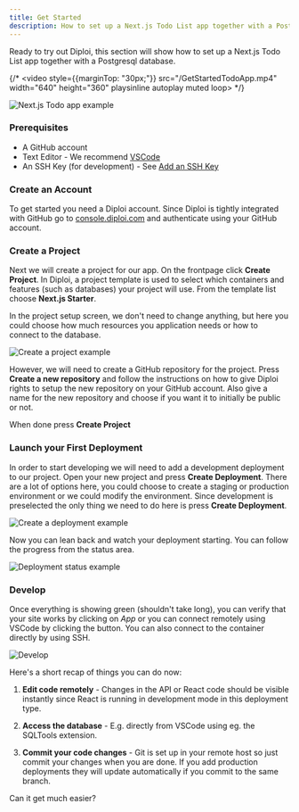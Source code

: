 ```yaml
---
title: Get Started
description: How to set up a Next.js Todo List app together with a Postgresql database.
---
```


Ready to try out Diploi, this section will show how to set up a Next.js Todo List app together with a Postgresql database.

{/* <video style={{marginTop: "30px;"}} src="/GetStartedTodoApp.mp4" width="640" height="360" playsinline autoplay muted loop></video> */}

![Next.js Todo app example](../../assets/GetStartedTodoApp.gif)

### Prerequisites

- A GitHub account
- Text Editor - We recommend [VSCode](https://code.visualstudio.com/)
- An SSH Key (for development) - See [Add an SSH Key](/guides/add-ssh-key/)

### Create an Account

To get started you need a Diploi account. Since Diploi is tightly integrated
with GitHub go to [console.diploi.com](https://console.diploi.com) and
authenticate using your GitHub account.


### Create a Project

Next we will create a project for our app. On the frontpage click **Create Project**.
In Diploi, a project template is used to select which containers and features (such as databases)
your project will use. From the template list choose **Next.js Starter**.

In the project setup screen, we don't need to change anything, but here you could choose
how much resources you application needs or how to connect to the database.

![Create a project example](../../assets/GetStartedProject.gif)

However, we will need to create a GitHub repository for the project. Press **Create a new
repository** and follow the instructions on how to give Diploi rights to setup the
new repository on your GitHub account. Also give a name for the new repository and choose
if you want it to initially be public or not.

When done press **Create Project**

### Launch your First Deployment

In order to start developing we will need to add a development deployment to our project. Open your new project
and press **Create Deployment**. There are a lot of options here, you could choose to create a staging or
production environment or we could modify the environment. Since development is preselected the only thing
we need to do here is press **Create Deployment**.

![Create a deployment example](../../assets/GetStartedDeployment.gif)

Now you can lean back and watch your deployment starting. You can follow the progress from the status area.

![Deployment status example](../../assets/GetStartedStatus.png)


### Develop

Once everything is showing green (shouldn't take long), you can verify that your site works by clicking on _App_
or you can connect remotely using VSCode by clicking the button. You can also connect to the
container directly by using SSH.

![Develop](../../assets/GetStartedOpen.png)

Here's a short recap of things you can do now:

1. **Edit code remotely** - Changes in the API or React code should be visible instantly since React is running in development mode in this deployment type.

2. **Access the database** - E.g. directly from VSCode using eg. the SQLTools extension.

3. **Commit your code changes** - Git is set up in your remote host so just commit your changes when you are done. If you add production deployments they will update automatically if you commit to the same branch.

Can it get much easier?
